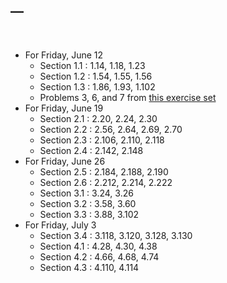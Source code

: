 ---
---

<br>

- For Friday, June 12
  - Section 1.1 : 1.14, 1.18, 1.23 
  - Section 1.2 : 1.54, 1.55, 1.56
  - Section 1.3 : 1.86, 1.93, 1.102
  - Problems 3, 6, and 7 from [this exercise set](homework/exerciseA.pdf) 
- For Friday, June 19
  - Section 2.1 : 2.20, 2.24, 2.30
  - Section 2.2 : 2.56, 2.64, 2.69, 2.70
  - Section 2.3 : 2.106, 2.110, 2.118
  - Section 2.4 : 2.142, 2.148
- For Friday, June 26
  - Section 2.5 : 2.184, 2.188, 2.190
  - Section 2.6 : 2.212, 2.214, 2.222
  - Section 3.1 : 3.24, 3.26
  - Section 3.2 : 3.58, 3.60
  - Section 3.3 : 3.88, 3.102
- For Friday, July 3
  - Section 3.4 : 3.118, 3.120, 3.128, 3.130
  - Section 4.1 : 4.28, 4.30, 4.38
  - Section 4.2 : 4.66, 4.68, 4.74
  - Section 4.3 : 4.110, 4.114

